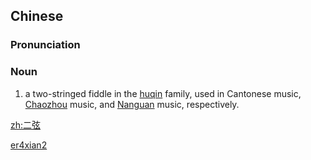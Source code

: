 ==Chinese==
{{zh-forms}}

===Pronunciation===
{{zh-pron
|m=èrxián
|c=ji6 jin4
|cat=n
}}

===Noun===
{{zh-noun}}

# a two-stringed fiddle in the [[huqin]] family, used in Cantonese music, [[Chaozhou]] music, and [[Nanguan]] music, respectively.

[[Category:zh:Musical instruments|er4xian2]]

[[zh:二弦]]